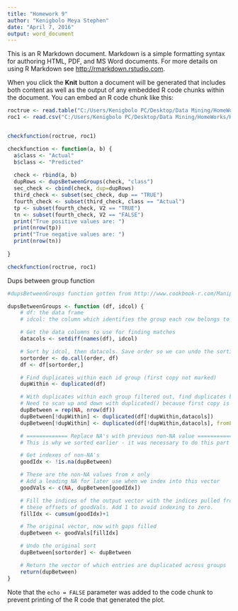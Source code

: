 ```yaml
---
title: "Homework 9"
author: "Kenigbolo Meya Stephen"
date: "April 7, 2016"
output: word_document
---
```


This is an R Markdown document. Markdown is a simple formatting syntax for authoring HTML, PDF, and MS Word documents. For more details on using R Markdown see <http://rmarkdown.rstudio.com>.

When you click the **Knit** button a document will be generated that includes both content as well as the output of any embedded R code chunks within the document. You can embed an R code chunk like this:

```r

roctrue <- read.table("C:/Users/Kenigbolo PC/Desktop/Data Mining/HomeWorks/HW9/roc/data.class")
roc1 <- read.csv("C:/Users/Kenigbolo PC/Desktop/Data Mining/HomeWorks/HW9/roc/roc1/roc0.9.csv")


checkfunction(roctrue, roc1)

checkfunction <- function(a, b) {
  a$class <- "Actual"
  b$class <- "Predicted"
  
  check <- rbind(a, b)
  dupRows <- dupsBetweenGroups(check, "class")
  sec_check <- cbind(check, dup=dupRows)
  third_check <- subset(sec_check, dup == "TRUE")
  fourth_check <- subset(third_check, class == "Actual")
  tp <- subset(fourth_check, V2 == "TRUE")
  tn <- subset(fourth_check, V2 == "FALSE")
  print("True positive values are: ")
  print(nrow(tp))
  print("True negative values are: ")
  print(nrow(tn))
  
}

checkfunction(roctrue, roc1)

```

Dups between group function

```r
#dupsBetweenGroups function gotten from http://www.cookbook-r.com/Manipulating_data/Comparing_data_frames/

dupsBetweenGroups <- function (df, idcol) {
    # df: the data frame
    # idcol: the column which identifies the group each row belongs to

    # Get the data columns to use for finding matches
    datacols <- setdiff(names(df), idcol)

    # Sort by idcol, then datacols. Save order so we can undo the sorting later.
    sortorder <- do.call(order, df)
    df <- df[sortorder,]

    # Find duplicates within each id group (first copy not marked)
    dupWithin <- duplicated(df)

    # With duplicates within each group filtered out, find duplicates between groups. 
    # Need to scan up and down with duplicated() because first copy is not marked.
    dupBetween = rep(NA, nrow(df))
    dupBetween[!dupWithin] <- duplicated(df[!dupWithin,datacols])
    dupBetween[!dupWithin] <- duplicated(df[!dupWithin,datacols], fromLast=TRUE) | dupBetween[!dupWithin]

    # ============= Replace NA's with previous non-NA value ==============
    # This is why we sorted earlier - it was necessary to do this part efficiently

    # Get indexes of non-NA's
    goodIdx <- !is.na(dupBetween)

    # These are the non-NA values from x only
    # Add a leading NA for later use when we index into this vector
    goodVals <- c(NA, dupBetween[goodIdx])

    # Fill the indices of the output vector with the indices pulled from
    # these offsets of goodVals. Add 1 to avoid indexing to zero.
    fillIdx <- cumsum(goodIdx)+1

    # The original vector, now with gaps filled
    dupBetween <- goodVals[fillIdx]

    # Undo the original sort
    dupBetween[sortorder] <- dupBetween

    # Return the vector of which entries are duplicated across groups
    return(dupBetween)
}
```

Note that the `echo = FALSE` parameter was added to the code chunk to prevent printing of the R code that generated the plot.


